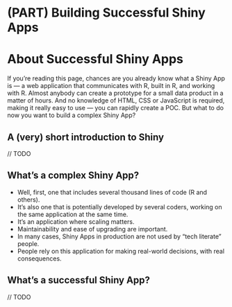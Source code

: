 # (PART) Building Successful Shiny Apps {-}

# About Successful Shiny Apps {#successfulshinyapp}

If you're reading this page, chances are you already know what a Shiny App is — a web application that communicates with R, built in R, and working with R. 
Almost anybody can create a prototype for a small data product in a matter of hours. 
And no knowledge of HTML, CSS or JavaScript is required, making it really easy to use — you can rapidly create a POC. 
But what to do now you want to build a complex Shiny App?

## A (very) short introduction to Shiny 

// TODO

## What's a complex Shiny App? 

+ Well, first, one that includes several thousand lines of code (R and others). 
+ It's also one that is potentially developed by several coders, working on the same application at the same time. 
+ It's an application where scaling matters. 
+ Maintainability and ease of upgrading are important. 
+ In many cases, Shiny Apps in production are not used by "tech literate" people. 
+ People rely on this application for making real-world decisions, with real consequences.

## What's a successful Shiny App? 

// TODO